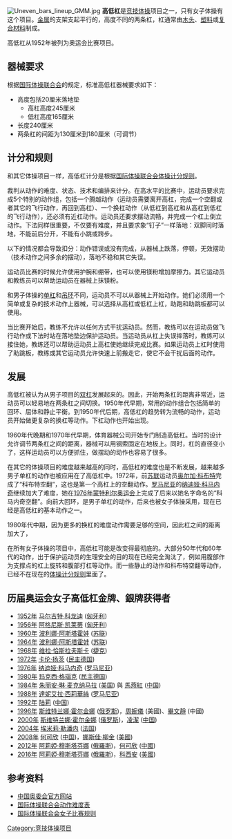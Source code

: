 {{noteTA
|T=zh-hans:高低杠; zh-hant:高低槓;
|1=zh-hans:杠; zh-hant:槓;
|2=zh-cn:国际体操联合会; zh-tw:國際體操總會;
}}
[[Image:Uneven_bars_lineup_GMM.jpg|thumb]]
'''高低杠'''是[[竞技体操|竞技体操]]项目之一，只有女子体操有这个项目。[[金属|金属]]的支架支起平行的，高度不同的两条杠，杠通常由[[木头|木头]]、[[塑料|塑料]]或[[复合材料|复合材料]]制成。

高低杠从1952年被列为奥运会比赛项目。

==器械要求==
根据[[国际体操联合会|国际体操联合会]]的规定，标准高低杠器械要求如下：
*高度包括20厘米落地垫
**高杠高度245厘米 
**低杠高度165厘米 
*长度240厘米
*两条杠的间距为130厘米到180厘米（可调节）

==计分和规则==
和其它体操项目一样，高低杠计分是根据[[国际体操联合会|国际体操联合会]][[体操计分规则|体操计分规则]]。

裁判从动作的难度、状态、技术和编排来计分。在高水平的比赛中，运动员要求完成5个特别的动作组，包括一个腾越动作（运动员需要离开高杠，完成一个空翻或者其它的飞行动作，再回到高杠）、一个换杠动作（从低杠到高杠和从高杠到低杠的飞行动作），还必须有近杠动作。运动员还要求摆动流畅，并完成一个杠上倒立动作。下法同样很重要，不仅要有难度，并且要求象“钉子”一样落地：双脚同时落地，不能前后分开，不能有小跳或跨步。

以下的情况都会导致扣分：动作错误或没有完成，从器械上跌落，停顿，无效摆动（技术动作之间多余的摆动），落地不稳和其它失误。

运动员比赛的时候允许使用护腕和绷带，也可以使用镁粉增加摩擦力。其它运动员和教练员可以帮助运动员在器械上抹镁粉。

和男子体操的[[单杠|单杠]]和[[吊环|吊环]]不同，运动员不可以从器械上开始动作。她们必须用一个简单或复杂的技术动作上器械，可以选择从高杠或低杠上杠，助跑和助跳板都可以使用。

当比赛开始后，教练不允许以任何方式干扰运动员。然而，教练可以在运动员做飞行动作或下法时站在落地垫边保护运动员。当运动员从杠上失误摔落时，教练可以接住她，教练还可以帮助运动员上高杠使她继续完成比赛。如果运动员上杠时使用了助跳板，教练或其它运动员允许快速上前搬走它，使它不会干扰后面的动作。

==发展==
高低杠被认为从男子项目的[[双杠|双杠]]发展起来的。因此，开始两条杠的距离非常近，运动员可以轻易地在两条杠之间切换。1950年代早期，常用的动作组合包括简单的回环、屈体和静止平衡。到1950年代后期，高低杠的趋势转为流畅的动作，运动员开始做更复杂的换杠等动作。下杠动作也开始出现。

1960年代晚期和1970年代早期，体育器械公司开始专门制造高低杠。当时的设计允许调节两条杠之间的距离，器械可以用钢索固定在地板上。同时，杠的直径变小了，这样运动员可以方便抓住，做摆动的动作也容易了很多。

在其它的体操项目的难度越来越高的同时，高低杠的难度也是不断发展，越来越多男子单杠的动作也被应用在了高低杠中。1972年，前[[苏联|苏联]]运动员[[奥尔加·科布特|奥尔加·科布特]]完成了“科布特空翻”，这也是第一个高杠上的空翻动作。[[罗马尼亚|罗马尼亚]]的[[纳迪娅·科马内奇|纳迪娅·科马内奇]]继续加大了难度，她在[[1976年夏季奥林匹克运动会|1976年蒙特利尔奥运会]]上完成了后来以她名字命名的“科马内奇空翻”。向前大回环，是男子单杠的动作，后来也被女子体操采用，现在已经是高低杠的基本动作之一。

1980年代中期，因为更多的换杠的难度动作需要足够的空间，因此杠之间的距离加大了，

在所有女子体操的项目中，高低杠可能是改变得最彻底的。大部分50年代和60年代的动作，出于保护运动员的生理安全的目的现在已经完全淘汰了，例如用腹部作为支撑点的杠上旋转和腹部打杠等动作。而一些静止的动作和科布特空翻等动作，已经不在现在的[[体操计分规则|体操计分规则]]里面了。

== 历届奥运会女子高低杠金牌、銀牌获得者 ==
*[[1952年夏季奥林匹克运动会|1952年]] [[马尔吉特·科龙迪|马尔吉特·科龙迪]] ([[匈牙利|匈牙利]])
*[[1956年夏季奥林匹克运动会|1956年]] [[阿格尼斯·凯莱蒂|阿格尼斯·凯莱蒂]] ([[匈牙利|匈牙利]])
*[[1960年夏季奥林匹克运动会|1960年]] [[波利娜·阿斯塔霍娃|波利娜·阿斯塔霍娃]] ([[苏联|苏联]])
*[[1964年夏季奥林匹克运动会|1964年]] [[波利娜·阿斯塔霍娃|波利娜·阿斯塔霍娃]] ([[苏联|苏联]])
*[[1968年夏季奥林匹克运动会|1968年]] [[维拉·恰斯拉夫斯卡|维拉·恰斯拉夫斯卡]] ([[捷克|捷克]]) 
*[[1972年夏季奥林匹克运动会|1972年]] [[卡伦·扬茨|卡伦·扬茨]] ([[民主德国|民主德国]])
*[[1976年夏季奥林匹克运动会|1976年]] [[纳迪娅·科马内奇|纳迪娅·科马内奇]] ([[罗马尼亚|罗马尼亚]])
*[[1980年夏季奥林匹克运动会|1980年]] [[玛克西·格瑙克|玛克西·格瑙克]] ([[民主德国|民主德国]]) 
*[[1984年夏季奥林匹克运动会|1984年]] [[朱丽安·琳·麦克纳马拉|朱丽安·琳·麦克纳马拉]] ([[美国|美国]]) 與 [[馬燕紅|馬燕紅]] ([[中国|中国]])
*[[1988年夏季奥林匹克运动会|1988年]] [[達妮艾拉·西莉華絲|達妮艾拉·西莉華絲]] ([[罗马尼亚|罗马尼亚]])
*[[1992年夏季奥林匹克运动会|1992年]] [[陆莉|陆莉]] ([[中国|中国]])
*[[1996年夏季奥林匹克运动会|1996年]] [[斯维特兰娜·霍尔金娜|斯维特兰娜·霍尔金娜]] ([[俄罗斯|俄罗斯]])，[[周婉儀|周婉儀]] (美國)、[[畢文靜|畢文靜]] (中國)
*[[2000年夏季奥林匹克运动会|2000年]] [[斯维特兰娜·霍尔金娜|斯维特兰娜·霍尔金娜]] ([[俄罗斯|俄罗斯]])，[[凌潔|凌潔]] ([[中国|中国]])
*[[2004年夏季奥林匹克运动会|2004年]] [[埃米莉·勒潘内|埃米莉·勒潘内]] ([[法国|法国]])
*[[2008年夏季奥林匹克运动会|2008年]] [[何可欣|何可欣]] ([[中国|中国]])，[[娜斯佳·柳金|娜斯佳·柳金]] ([[美國|美國]])
*[[2012年夏季奥林匹克运动会|2012年]] [[阿莉婭·穆斯塔芬娜|阿莉婭·穆斯塔芬娜]] ([[俄羅斯|俄羅斯]])，[[何可欣|何可欣]] ([[中國|中國]])
*[[2016年夏季奥林匹克运动会|2016年]] [[阿莉婭·穆斯塔芬娜|阿莉婭·穆斯塔芬娜]] ([[俄羅斯|俄羅斯]])，[[科西安|科西安]] ([[美國|美國]])

==参考资料==
*[https://web.archive.org/web/20070213202110/http://www.olympic.cn/sports/sort/summerolympic/2003-11-13/9004.html 中国奥委会官方网站]
*[https://web.archive.org/web/20080915054628/http://www.fedintgym.com/rules/ 国际体操联合会动作难度表]
*[https://web.archive.org/web/20080622143359/http://www.fig-gymnastics.com/cache/html/12301-117-10001.html 国际体操联合会女子比赛规则]

{{竞技体操项目}}
[[Category:竞技体操项目|Category:竞技体操项目]]